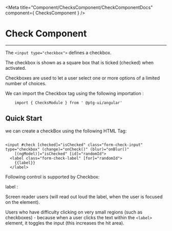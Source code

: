 


 <Meta title="Component/ChecksComponent/CheckComponentDocs" component={ ChecksComponent }    />



 # Check Component

 ---
 The `<input type="checkbox">` defines a checkbox.

The checkbox is shown as a square box that is ticked (checked) when activated.

Checkboxes are used to let a user select one or more options of a limited number of choices.


We can import the Checkbox tag using the following importation : 

```
    import { ChecksModule } from ' @ptg-ui/angular'

```    

 ## Quick Start
 
 we can create a checkBox using the following HTML Tag: 


```

<input #check [checked]="isChecked" class="form-check-input" type="checkbox" (change)="onCheck()" (blur)="onBlur()"
    [(ngModel)]="isChecked" [id]="randomId">
  <label class="form-check-label" [for]="randomId">
    {{label}}
  </label>

 ``` 

Following control is supported by Checkbox: 

label : 

Screen reader users (will read out loud the label, when the user is focused on the element).

Users who have difficulty clicking on very small regions (such as checkboxes) - because when a user clicks the text within the `<label>` element, it toggles the input (this increases the hit area). 



<Canvas><Story id="component-checkscomponent--label" /></Canvas>